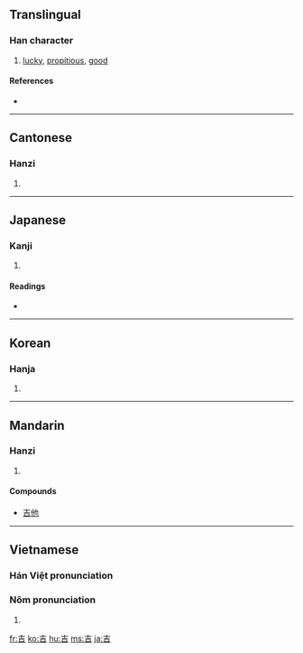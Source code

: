==Translingual==

===Han character===
{{Han char|rn=30|rad=口|as=03|sn=6|four=4060<sub>1</sub>|canj=土口 (GR)|ids=⿱[[士]][[口]]}}

# [[lucky]], [[propitious]], [[good]]

====References====
* {{Han ref|kx=0175.020|dkj=03289|dj=0389.020|hdz=10576.060|uh=5409|ud=21513|bh=A64E|bd=42574}}

----

==Cantonese==

===Hanzi===
{{yue-hanzi|jyut=gat1|y=gat1}}

# {{defn|Cantonese}}

----

==Japanese==

===Kanji===
{{ja-kanji|grade=c|rs=口03}}

# {{defn|Japanese}}

====Readings====
* {{ja-readings|on=[[きち]] (kichi), [[きつ]] (kitsu)
|kun=[[よい]] (yoi)
|nanori=[[よし]] (yoshi)
}}

----

==Korean==

===Hanja===
{{ko-hanja|hangeul=길|rv=gil|mr=kil}}

# {{defn|Korean}}

----

==Mandarin==

===Hanzi===
{{cmn-hanzi|pin=[[jí]] ([[ji2]]), [[tòng]] ([[tong4]])|wg=chi<sup>2</sup>, t'ung<sup>4</sup>}}

# {{defn|Mandarin}}

====Compounds====
* [[吉他]]

----

==Vietnamese==


===Hán Việt pronunciation===
{{vi-hantu|cát}}
===Nôm pronunciation===
{{vi-hantu|cát , kiết}}

# {{defn|Vietnamese}}

[[fr:吉]]
[[ko:吉]]
[[hu:吉]]
[[ms:吉]]
[[ja:吉]]